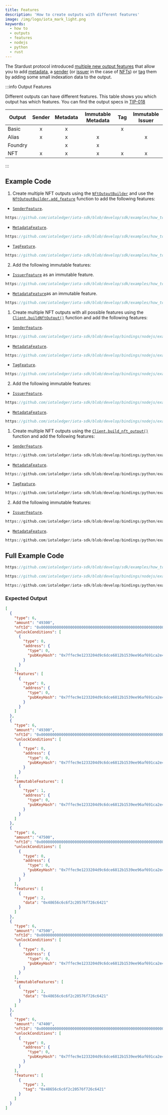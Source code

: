 ```yaml
---
title: Features
description: 'How to create outputs with different features'
image: /img/logo/iota_mark_light.png
keywords:
  - how to
  - outputs
  - features
  - nodejs
  - python
  - rust
---
```



The Stardust protocol introduced
[multiple new output features](/develop/explanations/what-is-stardust/output-features.md)
that allow you to add [metadata](/develop/explanations/what-is-stardust/output-features.md#metadata),
a [sender](/develop/explanations/what-is-stardust/output-features.md#sender)
(or [issuer](/develop/explanations/what-is-stardust/output-features.md#issuer) in the case of
[NFTs](/develop/explanations/what-is-stardust/tokenization.md#non-fungible-tokens-nfts)) or [tag](/develop/explanations/what-is-stardust/output-features.md#tag) them by adding
some small indexation data to the output.

<AccountClient />

:::info Output Features

Different outputs can have different features. This table shows you which output has which features. You can find the
output specs in [TIP-018](https://wiki.iota.org/tips/tips/TIP-0018)

| Output  | Sender | Metadata | Immutable Metadata | Tag | Immutable Issuer |
| ------- | :----: | :------: | :----------------: | :-: | :--------------: |
| Basic   |   x    |    x     |                    |  x  |                  |
| Alias   |   x    |    x     |         x          |     |        x         |
| Foundry |        |    x     |         x          |     |                  |
| NFT     |   x    |    x     |         x          |  x  |        x         |

:::

## Example Code

<Tabs groupId="language" queryString>
<TabItem value="rust" label="Rust">

1. Create multiple NFT outputs using the
   [`NftOutputBuilder`](https://docs.rs/iota-sdk/latest/iota_sdk/types/block/output/nft/struct.NftOutputBuilder.html)
   and use the [`NftOutputBuilder.add_feature`](https://docs.rs/iota-sdk/latest/iota_sdk/types/block/output/nft/struct.NftOutputBuilder.html#method.add_feature)
   function to add the following features:

- [`SenderFeature`](https://docs.rs/iota-sdk/latest/iota_sdk/types/block/output/feature/struct.SenderFeature.html).

<div className={'hide-code-block-extras'}>

```rust reference
https://github.com/iotaledger/iota-sdk/blob/develop/sdk/examples/how_tos/outputs/features.rs#L44-L47
```

</div>

- [`MetadataFeature`](https://docs.rs/iota-sdk/latest/iota_sdk/types/block/output/feature/struct.MetadataFeature.html).

<div className={'hide-code-block-extras'}>

```rust reference
https://github.com/iotaledger/iota-sdk/blob/develop/sdk/examples/how_tos/outputs/features.rs#L54-L57
```

</div>

- [`TagFeature`](https://docs.rs/iota-sdk/latest/iota_sdk/types/block/output/feature/struct.TagFeature.html).

<div className={'hide-code-block-extras'}>

```rust reference
https://github.com/iotaledger/iota-sdk/blob/develop/sdk/examples/how_tos/outputs/features.rs#L64-L66
```

</div>

2. Add the following immutable features:

- [`IssuerFeature`](https://docs.rs/iota-sdk/latest/iota_sdk/types/block/output/feature/struct.IssuerFeature.html) as an immutable feature.

<div className={'hide-code-block-extras'}>

```rust reference
https://github.com/iotaledger/iota-sdk/blob/develop/sdk/examples/how_tos/outputs/features.rs#L49-L52
```

</div>

- [`MetadataFeature`](https://docs.rs/iota-sdk/latest/iota_sdk/types/block/output/feature/struct.MetadataFeature.html)as an immutable feature.

<div className={'hide-code-block-extras'}>

```rust reference
https://github.com/iotaledger/iota-sdk/blob/develop/sdk/examples/how_tos/outputs/features.rs#L59-L62
```

</div>

</TabItem>
<TabItem value="typescript-node" label="Typescript (Node.js)">

1. Create multiple NFT outputs with all possible features using the
   [`Client.buildNftOutput()`](../../references/nodejs/classes/Client.md#buildnftoutput) function and add the following features:

- [`SenderFeature`](../../references/nodejs/classes/SenderFeature.md).

<div className={'hide-code-block-extras'}>

```typescript reference
https://github.com/iotaledger/iota-sdk/blob/develop/bindings/nodejs/examples/how_tos/outputs/features.ts#L37-L41
```

</div>

- [`MetadataFeature`](../../references/nodejs/classes/MetadataFeature.md).

<div className={'hide-code-block-extras'}>

```typescript reference
https://github.com/iotaledger/iota-sdk/blob/develop/bindings/nodejs/examples/how_tos/outputs/features.ts#L53-L57
```

</div>

- [`TagFeature`](../../references/nodejs/classes/TagFeature.md).

<div className={'hide-code-block-extras'}>

```typescript reference
https://github.com/iotaledger/iota-sdk/blob/develop/bindings/nodejs/examples/how_tos/outputs/features.ts#L69-L73
```

</div>

2. Add the following immutable features:

- [`IssuerFeature`](../../references/nodejs/classes/IssuerFeature.md).

<div className={'hide-code-block-extras'}>

```typescript reference
https://github.com/iotaledger/iota-sdk/blob/develop/bindings/nodejs/examples/how_tos/outputs/features.ts#L44-L50
```

</div>

- [`MetadataFeature`](../../references/nodejs/classes/MetadataFeature.md).

<div className={'hide-code-block-extras'}>

```typescript reference
https://github.com/iotaledger/iota-sdk/blob/develop/bindings/nodejs/examples/how_tos/outputs/features.ts#L60-L66
```

</div>

</TabItem>
<TabItem value="python" label="Python">

1. Create multiple NFT outputs using the [`Client.build_nft_output()`](../../references/python/iota_sdk/client/client.md#build_nft_output)
   function and add the following features:

- [`SenderFeature`](../../references/python/iota_sdk/types/feature.md#senderfeature-objects).

<div className={'hide-code-block-extras'}>

```python reference
https://github.com/iotaledger/iota-sdk/blob/develop/bindings/python/examples/how_tos/outputs/features.py#L17-L25
```

</div>

- [`MetadataFeature`](../../references/python/iota_sdk/types/feature.md#metadatafeature-objects).

<div className={'hide-code-block-extras'}>

```python reference
https://github.com/iotaledger/iota-sdk/blob/develop/bindings/python/examples/how_tos/outputs/features.py#L41-L49
```

</div>

- [`TagFeature`](../../references/python/iota_sdk/types/feature.md#tagfeature-objects).

<div className={'hide-code-block-extras'}>

```python reference
https://github.com/iotaledger/iota-sdk/blob/develop/bindings/python/examples/how_tos/outputs/features.py#L65-L73
```

</div>

2. Add the following immutable features:

- [`IssuerFeature`](../../references/python/iota_sdk/types/feature.md#issuerfeature-objects).

<div className={'hide-code-block-extras'}>

```python reference
https://github.com/iotaledger/iota-sdk/blob/develop/bindings/python/examples/how_tos/outputs/features.py#L29-L37
```

</div>

- [`MetadataFeature`](../../references/python/iota_sdk/types/feature.md#metadatafeature-objects).

<div className={'hide-code-block-extras'}>

```python reference
https://github.com/iotaledger/iota-sdk/blob/develop/bindings/python/examples/how_tos/outputs/features.py#L53-L61
```

</div>

</TabItem>
</Tabs>

## Full Example Code

<Tabs groupId="language" queryString>
<TabItem value="rust" label="Rust">

```rust reference
https://github.com/iotaledger/iota-sdk/blob/develop/sdk/examples/how_tos/outputs/features.rs
```

</TabItem>
<TabItem value="typescript-node" label="Typescript (Node.js)">

```typescript reference
https://github.com/iotaledger/iota-sdk/blob/develop/bindings/nodejs/examples/how_tos/outputs/features.ts
```

</TabItem>
<TabItem value="python" label="Python">

```python reference
https://github.com/iotaledger/iota-sdk/blob/develop/bindings/python/examples/how_tos/outputs/features.py
```

</TabItem>
</Tabs>

### Expected Output

```json
[
  {
    "type": 6,
    "amount": "49300",
    "nftId": "0x0000000000000000000000000000000000000000000000000000000000000000",
    "unlockConditions": [
      {
        "type": 0,
        "address": {
          "type": 0,
          "pubKeyHash": "0x7ffec9e1233204d9c6dce6812b1539ee96af691ca2e4d9065daa85907d33e5d3"
        }
      }
    ],
    "features": [
      {
        "type": 0,
        "address": {
          "type": 0,
          "pubKeyHash": "0x7ffec9e1233204d9c6dce6812b1539ee96af691ca2e4d9065daa85907d33e5d3"
        }
      }
    ]
  },
  {
    "type": 6,
    "amount": "49300",
    "nftId": "0x0000000000000000000000000000000000000000000000000000000000000000",
    "unlockConditions": [
      {
        "type": 0,
        "address": {
          "type": 0,
          "pubKeyHash": "0x7ffec9e1233204d9c6dce6812b1539ee96af691ca2e4d9065daa85907d33e5d3"
        }
      }
    ],
    "immutableFeatures": [
      {
        "type": 1,
        "address": {
          "type": 0,
          "pubKeyHash": "0x7ffec9e1233204d9c6dce6812b1539ee96af691ca2e4d9065daa85907d33e5d3"
        }
      }
    ]
  },
  {
    "type": 6,
    "amount": "47500",
    "nftId": "0x0000000000000000000000000000000000000000000000000000000000000000",
    "unlockConditions": [
      {
        "type": 0,
        "address": {
          "type": 0,
          "pubKeyHash": "0x7ffec9e1233204d9c6dce6812b1539ee96af691ca2e4d9065daa85907d33e5d3"
        }
      }
    ],
    "features": [
      {
        "type": 2,
        "data": "0x48656c6c6f2c20576f726c6421"
      }
    ]
  },
  {
    "type": 6,
    "amount": "47500",
    "nftId": "0x0000000000000000000000000000000000000000000000000000000000000000",
    "unlockConditions": [
      {
        "type": 0,
        "address": {
          "type": 0,
          "pubKeyHash": "0x7ffec9e1233204d9c6dce6812b1539ee96af691ca2e4d9065daa85907d33e5d3"
        }
      }
    ],
    "immutableFeatures": [
      {
        "type": 2,
        "data": "0x48656c6c6f2c20576f726c6421"
      }
    ]
  },
  {
    "type": 6,
    "amount": "47400",
    "nftId": "0x0000000000000000000000000000000000000000000000000000000000000000",
    "unlockConditions": [
      {
        "type": 0,
        "address": {
          "type": 0,
          "pubKeyHash": "0x7ffec9e1233204d9c6dce6812b1539ee96af691ca2e4d9065daa85907d33e5d3"
        }
      }
    ],
    "features": [
      {
        "type": 3,
        "tag": "0x48656c6c6f2c20576f726c6421"
      }
    ]
  }
]
```
